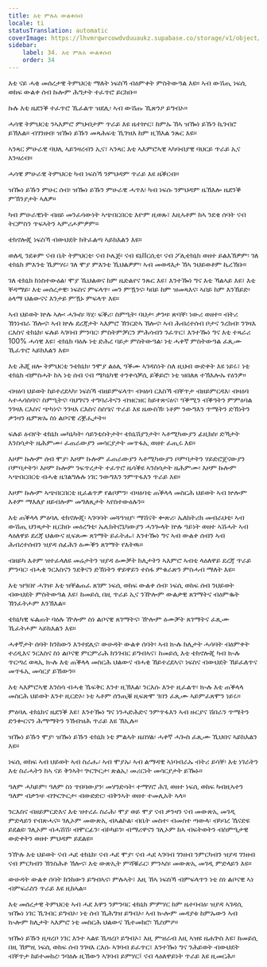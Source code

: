 ```yaml
---
title: እቲ ምሉእ ውልቀሰብ
locale: ti
statusTranslation: automatic
coverImage: https://lhvmrqwrcowdvduuaukz.supabase.co/storage/v1/object/public/strapi-uploads/small_cover-educacion-fundamental.webp-2d51a7828a2b1309555be27f7e2a61a0.webp
sidebar:
    label: 34. እቲ ምሉእ ውልቀሰብ
    order: 34
---
```

እቲ ናይ ሓቂ መሰረታዊ ትምህርቲ ማለት ነፍስኻ ብዕምቀት ምስትውዓል እዩ። ኣብ ውሽጢ ነፍሲ ወከፍ ውልቀ ሰብ ኩሎም ሕግታት ተፈጥሮ ይርከቡ።

ኩሉ እቲ ዜደንቕ ተፈጥሮ ኺፈልጥ ዝደሊ፡ ኣብ ውሽጡ ኺጽንዖ ይግብኦ።

ሓሳዊ ትምህርቲ ንኣእምሮ ምህብታም ጥራይ እዩ ዜተኵር፣ ከምኡ ኸኣ ዝዀነ ይኹን ኪገብሮ ይኽእል። ብገንዘብ፡ ዝዀነ ይኹን መጻሕፍቲ ኺገዝእ ከም ዚኽእል ንጹር እዩ።

ኣንጻር ምሁራዊ ባህሊ ኣይንዛረብን ኢና፣ ኣንጻር እቲ ኣእምሮኣዊ ኣካባብያዊ ባህርይ ጥራይ ኢና እንዛረብ።

ሓሳዊ ምሁራዊ ትምህርቲ ካብ ነፍስኻ ንምህዳም ጥራይ እዩ ዜቕርብ።

ዝዀነ ይኹን ምሁር ሰብ፡ ዝዀነ ይኹን ምሁራዊ ሓጥእ፡ ካብ ነፍሱ ንምህዳም ዜኽእሎ ዜደንቕ ምኽንያታት ኣለዎ።

ካብ ምሁራዊነት ብዘይ መንፈሳውነት ኣጭበርበርቲ እዮም ዚወጹ፣ እዚኣቶም ከኣ ንደቂ ሰባት ናብ ትርምስን ጥፍኣትን ኣምሪሖምዎም።

ቴክኖሎጂ ነፍስኻ ብውህደት ክትፈልጣ ኣይክእልን እዩ።

ወለዲ ንደቆም ናብ ቤት ትምህርቲ፡ ናብ ኮሌጅ፡ ናብ ዩኒቨርሲቲ፡ ናብ ፖሊቴክኒክ ወዘተ ይልእኽዎም፡ ገለ ቴክኒክ ምእንቲ ኺምሃሩ፡ ገለ ሞያ ምእንቲ ኺህልዎም፡ ኣብ መወዳእታ ኸኣ ንህይወቶም ኪረኽቡ።

ገለ ቴክኒክ ከነስተውዕል፡ ሞያ ኺህልወና ከም ዜድልየና ንጹር እዩ፣ እንተዀነ ግና እቲ ኻልኣይ እዩ፣ እቲ ቐዳማይ፡ እቲ መሰረታዊ፡ ነፍስና ምፍላጥ፡ መን ምዃንና፡ ካበይ ከም ዝመጻእና፡ ኣበይ ከም እንኸይድ፡ ዕላማ ህልውናና እንታይ ምዃኑ ምፍላጥ እዩ።

ኣብ ህይወት ኵሉ ኣሎ፡ ሓጐስ፡ ጓሂ፡ ፍቕሪ፡ ስምዒት፡ ባህታ፡ ቃንዛ፡ ጽባቐ፡ ነውሪ ወዘተ። ብትሪ ኽንነብራ ኸሎና፡ ኣብ ኵሉ ደረጃታት ኣእምሮ ኽንርድኣ ኸሎና፡ ኣብ ሕብረተሰብ ቦታና ንረክብ፡ ንገዛእ ርእስና ቴክኒክ፡ ፍሉይ ኣገባብ ምንባር፡ ምስትምቓርን ምሕሳብን ንፈጥር፣ እንተዀነ ግና እቲ ተጻራሪ 100% ሓሳዊ እዩ፣ ቴክኒክ ባዕሉ ነቲ ድሕረ ባይታ ምስትውዓል፡ ነቲ ሓቀኛ ምስትውዓል ፈጺሙ ኺፈጥሮ ኣይክእልን እዩ።

እቲ ሕጂ ዘሎ ትምህርቲ ንቴክኒክ፡ ንሞያ ልዕሊ ዓቕሙ ኣገዳስነት ስለ ዚህብ ውድቀት እዩ ነይሩ፣ ነቲ ቴክኒክ ብምስሓት ከኣ ነቲ ሰብ ናብ ሜካኒካዊ ተንቀሳቓሲ ይቕይሮ፡ ነቲ ዝበለጸ ተኽእሎኡ የዕንዎ።

ብዛዕባ ህይወት ከይተረደኣካ፡ ነፍስኻ ብዘይምፍላጥ፡ ብዛዕባ ርእስኻ ብቐጥታ ብዘይምርዳእ፡ ብዛዕባ ኣተሓሳስባና፡ ስምዒትና፡ ባህግናን ተግባራትናን ብዝርዝር ከይተጽናዕና፡ ዓቕሚን ብቕዓትን ምምዕባል ንገዛእ ርእስና ጭካነና፡ ንገዛእ ርእስና ስስዔና ጥራይ እዩ ዜውስኽ፡ ነቶም ንውግእን ጥሜትን ድኽነትን ቃንዛን ዜምጽኡ ስነ ልቦናዊ ረቛሒታት።

ፍሉይ ዕብየት ቴክኒክ መካኒካት፡ ሳይንቲስትታት፡ ቴክኒሽያንታት፡ ኣቶሚካውያን ፊዚክስ፡ ድኻታት እንስሳታት ዜሕምሙ፡ ፈጠራውያን መሳርያታት መጥፋኢ ወዘተ ፈጢሩ እዩ።

እዞም ኩሎም ሰብ ሞያ፡ እዞም ኩሎም ፈጠራውያን ኣቶሚካውያን ቦምባታትን ሃይድሮጀናውያን ቦምባታትን፡ እዞም ኩሎም ንፍጥረታት ተፈጥሮ ዜሳቕዩ ኣንስሳታት ዜሕምሙ፡ እዞም ኩሎም ኣጭበርበርቲ ብሓቂ ዜገልግሉሉ ነገር ንውግእን ንምጥፋእን ጥራይ እዩ።

እዞም ኩሎም ኣጭበርበርቲ ዚፈልጥዎ የልቦምን፡ ብዛዕባቲ ጠቕላላ መስርሕ ህይወት ኣብ ኵሎም እቶም ማእለያ ዘይብሎም መግለጺታት ኣየስተውዕሉን።

እቲ ጠቕላላ ምዕባሌ ቴክኖሎጂ፡ ኣገባባት መጓዓዝያ፡ ማሽናት ቍጽሪ፡ ኤለክትሪክ መብራህቲ፡ ኣብ ውሽጢ ህንጻታት ዚርከቡ መዕረግቲ፡ ኤሌክትሮኒካውያን ሓንጐላት ኵሉ ዓይነት ወዘተ ኣሽሓት ኣብ ላዕለዋይ ደረጃ ህልውና ዚፍጸሙ ጸገማት ይፈትሑ፣ እንተዀነ ግና ኣብ ውልቀ ሰብን ኣብ ሕብረተሰብን ዝያዳ ሰፊሕን ዕሙቕን ጸገማት የእትዉ።

ብዘይካ እቶም ዝተፈላለዩ መሬታትን ዝያዳ ዕሙቓት ክሊታትን ኣእምሮ ኣብቲ ላዕለዋይ ደረጃ ጥራይ ምንባር፡ ብሓቂ ንርእስናን ንደቅናን ድኽነትን ዋይዋይን ተስፋ ምቁራጽን ምስሓብ ማለት እዩ።

እቲ ዝዓበየ ሓገዝ፡ እቲ ዝቐልጠፈ ጸገም ነፍሲ ወከፍ ውልቀ ሰብ፡ ነፍሲ ወከፍ ሰብ ንህይወት ብውህደት ምስትውዓል እዩ፣ ከመይሲ በዚ ጥራይ ኢና ንዅሎም ውልቃዊ ጸገማትና ብዕምቈት ኽንፈትሖም እንኽእል።

ቴክኒካዊ ፍልጠት ባዕሉ ዅሎም ስነ ልቦናዊ ጸገማትና፡ ዅሎም ዕሙቓት ጸገማትና ፈጺሙ ኺፈትሖም ኣይክእልን እዩ።

ሓቀኛታት ሰባት ክንከውን እንተደሊና፡ ውሁዳት ውልቀ ሰባት፡ ኣብ ኲሉ ክሊታት ሓሳባት ብዕምቀት ተረዲእና ንርእስና ስነ ልቦናዊ ምርምራሕ ክንገብር ይግብኣና፣ ከመይሲ እቲ ቴክኖሎጂ ካብ ኲሉ ጥርጣረ ወጻኢ ኲሉ እቲ ጠቕላላ መስርሕ ህልውና ብሓቂ ኸይተረደኣና፡ ነፍስና ብውህደት ኸይፈለጥና መጥፋኢ መሳርያ ይኸውን።

እቲ ኣእምሮኣዊ እንስሳ ብሓቂ ኼፍቅር እንተ ዚኽእል፡ ንርእሱ እንተ ዚፈልጥ፡ ኲሉ እቲ ጠቕላላ መስርሕ ህይወት እንተ ዚርድኦ፡ ነቲ ኣቶም ሰንጢቑ ዚፍጽሞ ገበን ፈጺሙ ኣይምፈጸሞን ነይሩ።

ምዕባሌ ቴክኒክና ዜደንቕ እዩ፣ እንተዀነ ግና ነንሓድሕድና ንምጥፋእን ኣብ ዙርያና ሽበራን ጥሜትን ድንቍርናን ሕማማትን ንኸብዝሕ ጥራይ እዩ ኽኢሉ።

ዝዀነ ይኹን ሞያ፡ ዝዀነ ይኹን ቴክኒክ ነቲ ምልኣት ዜበሃል፡ ሓቀኛ ሓጐስ ፈጺሙ ኺህበና ኣይክእልን እዩ።

ነፍሲ ወከፍ ኣብ ህይወት ኣብ ስራሑ፡ ኣብ ሞያኡ፡ ኣብ ልማዳዊ ኣነባብራኡ ብትሪ ይሳቐ፡ እቲ ነገራትን እቲ ስራሓትን ከኣ ናይ ቅንኣት፡ ጕርጕርታ፡ ጽልኢ፡ መሪርነት መሳርያታት ይዀኑ።

ዓለም ሓካይም፡ ዓለም ስነ ጥበባውያን፡ መሃንድሳት፡ ተማሃሮ ሕጊ ወዘተ ነፍሲ ወከፍ ካብዚኣተን ዓለም ብቃንዛ፡ ብጕርጕርታ፡ ብውድድር፡ ብቅንኣት ወዘተ ተመሊአት ኣላ።

ንርእስና ብዘይምርድእና እቲ ዝተረፈ ስራሕ፡ ሞያ ወይ ሞያ ናብ ቃንዛን ናብ መውጽኢ መገዲ ምድላይን የብጽሓና። ገሊኦም መውጽኢ ብኣልኮል፡ ብቤት መስተ፡ ብመስተ ጣውላ፡ ብካባረ ኼናድዩ ይደልዩ፡ ገሊኦም ብሓሽሽ፡ ብሞርፊን፡ ብኮካይን፡ ብማሪዋናን ገሊኦም ከኣ ብፍትወትን ብስምዒታዊ ውድቀትን ወዘተ ምህዳም ይደልዩ።

ንዅሉ እቲ ህይወት ናብ ሓደ ቴክኒክ፡ ናብ ሓደ ሞያ፡ ናብ ሓደ ኣገባብ ገንዘብ ንምርካብን ዝያዳ ገንዘብ ናብ ምርካብን ኽንስሕቶ ኸሎና፡ እቲ ውጽኢት ምሻቑራር፡ ምንኣስ፡ መውጽኢ መገዲ ምድላይን እዩ።

ውሁዳት ውልቀ ሰባት ክንከውን ይግብኣና፡ ምሉኣት፣ እዚ ኸኣ ነፍስኻ ብምፍላጥን ነቲ ስነ ልቦናዊ ኣነ ብምፍራስን ጥራይ እዩ ዚከኣል።

እቲ መሰረታዊ ትምህርቲ ኣብ ሓደ እዋን ንምንባር ቴክኒክ ምምሃር ከም ዜተባብዕ፡ ዝያዳ ኣገዳሲ ዝዀነ ነገር ኺገብር ይግብኦ፡ ነቲ ሰብ ኺሕግዝ ይግብኦ፡ ኣብ ኲሎም መዳያቱ ከምኡውን ኣብ ኲሎም ክሊታት ኣእምሮ ነቲ መስርሕ ህልውና ኺተመክሮ፡ ኺስምዖ።

ዝዀነ ይኹን ዚዛረቦ ነገር እንተ ኣልዩ ኺዛረቦ ይግብኦ፣ እዚ ምዝራብ እዚ ኣዝዩ ዜሐጕስ እዩ፣ ከመይሲ በዚ ኸምዚ ነፍሲ ወከፍ ሰብ ንገዛእ ርእሱ ኣገባብ ይፈጥር፣ እንተዀነ ግና ንሕይወት ብውህደት ብቐጥታ ከይተመከረ፡ ንባዕሉ ዚኸውን ኣገባብ ይምሃር፤ ናብ ላዕለዋይነት ጥራይ እዩ ዚመርሕ።

